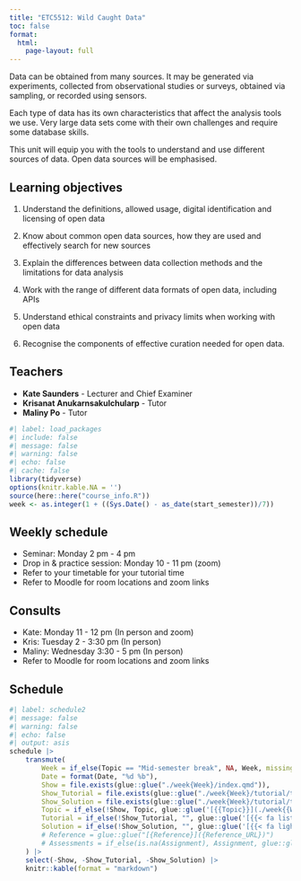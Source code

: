 ```yaml
---
title: "ETC5512: Wild Caught Data"
toc: false
format:
  html:
    page-layout: full
---
```


Data can be obtained from many sources. It may be generated via experiments, collected from observational studies or surveys, obtained via sampling, or recorded using sensors. 

Each type of data has its own characteristics that affect the analysis tools we use. Very large data sets come with their own challenges and require some database skills. 

This unit will equip you with the tools to understand and use different sources of data. Open data sources will be emphasised.

## Learning objectives

1. Understand the definitions, allowed usage, digital identification and licensing of open data

2. Know about common open data sources, how they are used and effectively search for new sources

3. Explain the differences between data collection methods and the limitations for data analysis

4. Work with the range of different data formats of open data, including APIs

5. Understand ethical constraints and privacy limits when working with open data

6. Recognise the components of effective curation needed for open data.

## Teachers

* **Kate Saunders** - Lecturer and Chief Examiner
* **Krisanat Anukarnsakulchularp** - Tutor 
* **Maliny Po** - Tutor


```r
#| label: load_packages
#| include: false
#| message: false
#| warning: false
#| echo: false
#| cache: false
library(tidyverse)
options(knitr.kable.NA = '')
source(here::here("course_info.R"))
week <- as.integer(1 + ((Sys.Date() - as_date(start_semester))/7))
```

## Weekly schedule

* Seminar: Monday  2 pm - 4 pm
* Drop in & practice session: Monday 10 - 11 pm (zoom)
* Refer to your timetable for your tutorial time
* Refer to Moodle for room locations and zoom links

## Consults 

* Kate: Monday 11 - 12 pm (In person and zoom)
* Kris: Tuesday 2 - 3:30 pm (In person)
* Maliny: Wednesday 3:30 - 5 pm (In person)
* Refer to Moodle for room locations and zoom links

## Schedule

```r
#| label: schedule2
#| message: false
#| warning: false
#| echo: false
#| output: asis
schedule |>
    transmute(
        Week = if_else(Topic == "Mid-semester break", NA, Week, missing = Week),
        Date = format(Date, "%d %b"),
        Show = file.exists(glue::glue("./week{Week}/index.qmd")),
        Show_Tutorial = file.exists(glue::glue("./week{Week}/tutorial/tutorial-0{Week}.qmd")),
        Show_Solution = file.exists(glue::glue("./week{Week}/tutorial/tutorial-0{Week}-sol.qmd")),
        Topic = if_else(!Show, Topic, glue::glue('[{{Topic}}](./week{{Week}}/index.html){target="_blank"}', .open = "{{", .close = "}}")),
        Tutorial = if_else(!Show_Tutorial, "", glue::glue('[{{< fa list-check >}}](./week{{{Week}}}/tutorial/tutorial-0{{{Week}}}.html){target="_blank"}', .open = "{{{", .close = "}}}")),
        Solution = if_else(!Show_Solution, "", glue::glue('[{{< fa lightbulb >}}](./week{{{Week}}}/tutorial/tutorial-0{{{Week}}}-sol.html){target="_blank"}', .open = "{{{", .close = "}}}"))
        # Reference = glue::glue("[{Reference}]({Reference_URL})")
        # Assessments = if_else(is.na(Assignment), Assignment, glue::glue("[{Assignment}]({File})"))
    ) |>
    select(-Show, -Show_Tutorial, -Show_Solution) |>
    knitr::kable(format = "markdown")
```